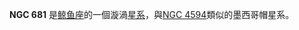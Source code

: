 {{NGCInfoBox|NGCID=NGC 681|發現者=弗里德里希·威廉·赫歇爾|發現日期=1785年11月28日|其他編號=MCG -2-5-52,IRAS01467-1040|曆元=J2000.0|赤經=1時49分10.8秒
|赤緯=-10°25'38"|星座=鲸鱼座|星體=星系|星等=12|表面亮度=13.6|藍等=12.8}}

'''NGC 681''' 是[[鲸鱼座|鲸鱼座]]的一個漩渦[[星系|星系]]，與[[NGC_4594|NGC 4594]]類似的墨西哥帽星系。

{{NGCReference|681}}
{{Catalogs|NGC=681}}

{{Galaxy-stub}}